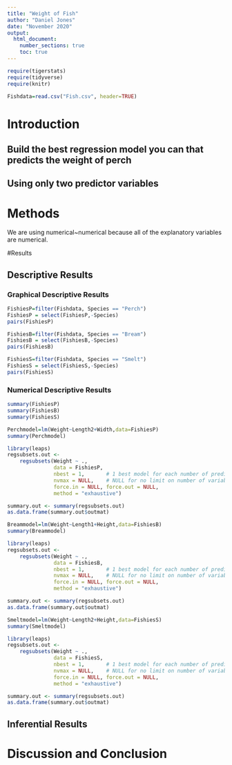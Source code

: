 ```yaml
---
title: "Weight of Fish"
author: "Daniel Jones"
date: "November 2020"
output: 
  html_document:
    number_sections: true
    toc: true
---
```



```r
require(tigerstats)
require(tidyverse)
require(knitr)
```

```r
Fishdata=read.csv("Fish.csv", header=TRUE)
```


# Introduction

<!--In this section you explain what you are trying to show.  Where did the data come from?  What is the research or other question you are trying to answer?!-->

## Build the best regression model you can that predicts the weight of perch
## Using only two predictor variables  


# Methods

<!--Decide on your methods:  use "variable analysis" or other appropriate descriptors.  Make sure to choose at least one graphical method and at least one numerical method.!-->

We are using numerical~numerical because all of the explanatory variables are numerical.

#Results

<!--Divide this section into two sub-sections:  One for your descriptive  results and one for your inferential results.!-->

## Descriptive Results

### Graphical Descriptive Results

<!--Graphical results here.  Make sure to show your code.  Provide appropriate labels for axes, giving units if possible, and provide a good title for the graph, too.  Use the graphical results to describe the patterns if any that exist in the data as focused toward the research question!-->

```r
FishiesP=filter(Fishdata, Species == "Perch")
FishiesP = select(FishiesP,-Species)
pairs(FishiesP)
```

```r
FishiesB=filter(Fishdata, Species == "Bream")
FishiesB = select(FishiesB,-Species)
pairs(FishiesB)
```

```r
FishiesS=filter(Fishdata, Species == "Smelt")
FishiesS = select(FishiesS,-Species)
pairs(FishiesS)
```

### Numerical Descriptive Results

<!--Numerical results go here. Use the numerical results to describe the patterns if any that exist in the data as focused toward the research question!-->

```r
summary(FishiesP)
summary(FishiesB)
summary(FishiesS)
```

```r
Perchmodel=lm(Weight~Length2+Width,data=FishiesP)
summary(Perchmodel)
```

```r
library(leaps)
regsubsets.out <-
    regsubsets(Weight ~ .,
               data = FishiesP,  
               nbest = 1,       # 1 best model for each number of predictors
               nvmax = NULL,    # NULL for no limit on number of variables
               force.in = NULL, force.out = NULL,
               method = "exhaustive")

summary.out <- summary(regsubsets.out)
as.data.frame(summary.out$outmat)
```

```r
Breammodel=lm(Weight~Length1+Height,data=FishiesB)
summary(Breammodel)
```
```r
library(leaps)
regsubsets.out <-
    regsubsets(Weight ~ .,
               data = FishiesB,  
               nbest = 1,       # 1 best model for each number of predictors
               nvmax = NULL,    # NULL for no limit on number of variables
               force.in = NULL, force.out = NULL,
               method = "exhaustive")

summary.out <- summary(regsubsets.out)
as.data.frame(summary.out$outmat)
```


```r
Smeltmodel=lm(Weight~Length2+Height,data=FishiesS)
summary(Smeltmodel)
```

```r
library(leaps)
regsubsets.out <-
    regsubsets(Weight ~ .,
               data = FishiesS,  
               nbest = 1,       # 1 best model for each number of predictors
               nvmax = NULL,    # NULL for no limit on number of variables
               force.in = NULL, force.out = NULL,
               method = "exhaustive")

summary.out <- summary(regsubsets.out)
as.data.frame(summary.out$outmat)
```

## Inferential Results

<!--State hypothesis clearly.  Make sure your discussion of the inferential test covers all the aspects that the test output produces, such as test statistic, p-value etc.  Make a decision about the null hypothesis, explain the assumptions on which the selected test/procedure was based, and why the chosen procedure satisfys the assumptions and is appropriate to answer the research question!-->


# Discussion and Conclusion

<!--Discussion and conclusion here.  If you found a relationship be sure to consider whether the relationship occurs because one of the variavbles causes the other, or whether they perhasps are related for some other reason.  Watch the chapter 6 videos from the GeorgeTown videos collection.!-->
